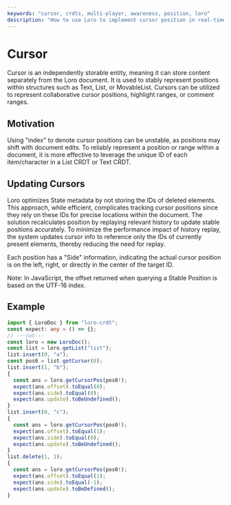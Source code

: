 ```yaml
---
keywords: "cursor, crdts, multi-player, awareness, position, loro"
description: "How to use Loro to implement cursor position in real-time collaboration"
---
```


# Cursor

Cursor is an independently storable entity, meaning it can store content separately from the Loro document. It is used to stably represent positions within structures such as Text, List, or MovableList. Cursors can be utilized to represent collaborative cursor positions, highlight ranges, or comment ranges.

## Motivation

Using "index" to denote cursor positions can be unstable, as positions may shift with document edits. To reliably represent a position or range within a document, it is more effective to leverage the unique ID of each item/character in a List CRDT or Text CRDT.

## Updating Cursors

Loro optimizes State metadata by not storing the IDs of deleted elements. This approach, while efficient, complicates tracking cursor positions since they rely on these IDs for precise locations within the document. The solution recalculates position by replaying relevant history to update stable positions accurately. To minimize the performance impact of history replay, the system updates cursor info to reference only the IDs of currently present elements, thereby reducing the need for replay.

Each position has a "Side" information, indicating the actual cursor position is on the left, right, or directly in the center of the target ID.

Note: In JavaScript, the offset returned when querying a Stable Position is based on the UTF-16 index.

## Example

```ts twoslash
import { LoroDoc } from "loro-crdt";
const expect: any = () => {};
// ---cut---
const loro = new LoroDoc();
const list = loro.getList("list");
list.insert(0, "a");
const pos0 = list.getCursor(0);
list.insert(1, "b");
{
  const ans = loro.getCursorPos(pos0!);
  expect(ans.offset).toEqual(0);
  expect(ans.side).toEqual(0);
  expect(ans.update).toBeUndefined();
}
list.insert(0, "c");
{
  const ans = loro.getCursorPos(pos0!);
  expect(ans.offset).toEqual(1);
  expect(ans.side).toEqual(0);
  expect(ans.update).toBeUndefined();
}
list.delete(1, 1);
{
  const ans = loro.getCursorPos(pos0!);
  expect(ans.offset).toEqual(1);
  expect(ans.side).toEqual(-1);
  expect(ans.update).toBeDefined();
}
```
